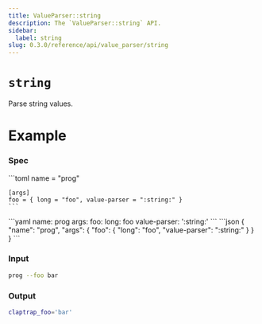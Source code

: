 ```yaml
---
title: ValueParser::string
description: The `ValueParser::string` API.
sidebar:
  label: string
slug: 0.3.0/reference/api/value_parser/string
---
```



# `string` <LinkButton href="https://docs.rs/clap/latest/clap/value_parser/fn.string.html" icon="open-book" variant="minimal" />

<Badge text="since 0.1.0" size="small" />

Parse string values.

# Example

### Spec

<Tabs syncKey="format">
  <TabItem label="TOML">
    ```toml
    name = "prog"

    [args]
    foo = { long = "foo", value-parser = ":string:" }
    ```
  </TabItem>

  <TabItem label="YAML">
    ```yaml
    name: prog
    args:
      foo:
        long: foo
        value-parser: ':string:'
    ```
  </TabItem>

  <TabItem label="JSON">
    ```json
    {
      "name": "prog",
      "args": {
        "foo": {
          "long": "foo",
          "value-parser": ":string:"
        }
      }
    }
    ```
  </TabItem>
</Tabs>

### Input

```bash
prog --foo bar
```

### Output

```bash
claptrap_foo='bar'
```
